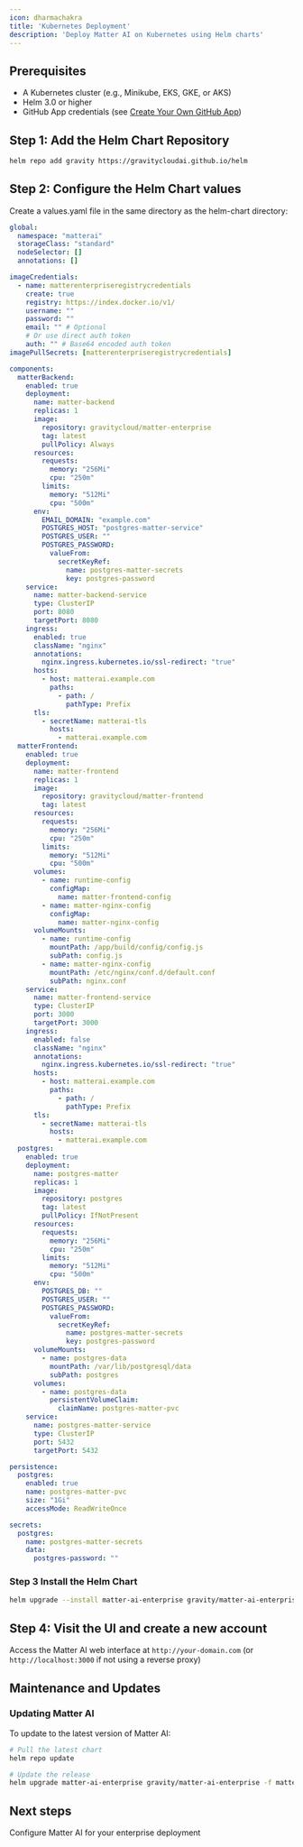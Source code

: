 ```yaml
---
icon: dharmachakra
title: 'Kubernetes Deployment'
description: 'Deploy Matter AI on Kubernetes using Helm charts'
---
```


## Prerequisites

- A Kubernetes cluster (e.g., Minikube, EKS, GKE, or AKS)
- Helm 3.0 or higher
- GitHub App credentials (see [Create Your Own GitHub App](/enterprise/create-your-own-github-app))

## Step 1: Add the Helm Chart Repository

```bash
helm repo add gravity https://gravitycloudai.github.io/helm
```

## Step 2: Configure the Helm Chart values

Create a values.yaml file in the same directory as the helm-chart directory:

```yaml
global:
  namespace: "matterai"
  storageClass: "standard"
  nodeSelector: []
  annotations: []

imageCredentials:
  - name: matterenterpriseregistrycredentials
    create: true
    registry: https://index.docker.io/v1/
    username: ""
    password: ""
    email: "" # Optional
    # Or use direct auth token
    auth: "" # Base64 encoded auth token
imagePullSecrets: [matterenterpriseregistrycredentials]

components:
  matterBackend:
    enabled: true
    deployment:
      name: matter-backend
      replicas: 1
      image:
        repository: gravitycloud/matter-enterprise
        tag: latest
        pullPolicy: Always
      resources:
        requests:
          memory: "256Mi"
          cpu: "250m"
        limits:
          memory: "512Mi"
          cpu: "500m"
      env:
        EMAIL_DOMAIN: "example.com"
        POSTGRES_HOST: "postgres-matter-service"
        POSTGRES_USER: ""
        POSTGRES_PASSWORD:
          valueFrom:
            secretKeyRef:
              name: postgres-matter-secrets
              key: postgres-password
    service:
      name: matter-backend-service
      type: ClusterIP
      port: 8080
      targetPort: 8080
    ingress:
      enabled: true
      className: "nginx"
      annotations:
        nginx.ingress.kubernetes.io/ssl-redirect: "true"
      hosts:
        - host: matterai.example.com
          paths:
            - path: /
              pathType: Prefix
      tls:
        - secretName: matterai-tls
          hosts:
            - matterai.example.com
  matterFrontend:
    enabled: true
    deployment:
      name: matter-frontend
      replicas: 1
      image:
        repository: gravitycloud/matter-frontend
        tag: latest
      resources:
        requests:
          memory: "256Mi"
          cpu: "250m"
        limits:
          memory: "512Mi"
          cpu: "500m"
      volumes:
        - name: runtime-config
          configMap:
            name: matter-frontend-config
        - name: matter-nginx-config
          configMap:
            name: matter-nginx-config
      volumeMounts:
        - name: runtime-config
          mountPath: /app/build/config/config.js
          subPath: config.js
        - name: matter-nginx-config
          mountPath: /etc/nginx/conf.d/default.conf
          subPath: nginx.conf
    service:
      name: matter-frontend-service
      type: ClusterIP
      port: 3000
      targetPort: 3000
    ingress:
      enabled: false
      className: "nginx"
      annotations:
        nginx.ingress.kubernetes.io/ssl-redirect: "true"
      hosts:
        - host: matterai.example.com
          paths:
            - path: /
              pathType: Prefix
      tls:
        - secretName: matterai-tls
          hosts:
            - matterai.example.com
  postgres:
    enabled: true
    deployment:
      name: postgres-matter
      replicas: 1
      image:
        repository: postgres
        tag: latest
        pullPolicy: IfNotPresent
      resources:
        requests:
          memory: "256Mi"
          cpu: "250m"
        limits:
          memory: "512Mi"
          cpu: "500m"
      env:
        POSTGRES_DB: ""
        POSTGRES_USER: ""
        POSTGRES_PASSWORD:
          valueFrom:
            secretKeyRef:
              name: postgres-matter-secrets
              key: postgres-password
      volumeMounts:
        - name: postgres-data
          mountPath: /var/lib/postgresql/data
          subPath: postgres
      volumes:
        - name: postgres-data
          persistentVolumeClaim:
            claimName: postgres-matter-pvc
    service:
      name: postgres-matter-service
      type: ClusterIP
      port: 5432
      targetPort: 5432

persistence:
  postgres:
    enabled: true
    name: postgres-matter-pvc
    size: "1Gi"
    accessMode: ReadWriteOnce

secrets:
  postgres:
    name: postgres-matter-secrets
    data:
      postgres-password: ""
```

### Step 3 Install the Helm Chart

```bash
helm upgrade --install matter-ai-enterprise gravity/matter-ai-enterprise -f matter-enterprise-values.yaml -n matterai --create-namespace
```

## Step 4: Visit the UI and create a new account

Access the Matter AI web interface at `http://your-domain.com` (or `http://localhost:3000` if not using a reverse proxy)

## Maintenance and Updates

### Updating Matter AI

To update to the latest version of Matter AI:

```bash
# Pull the latest chart
helm repo update

# Update the release
helm upgrade matter-ai-enterprise gravity/matter-ai-enterprise -f matter-enterprise-values.yaml -n matterai
```

## Next steps
<CardGroup cols={1}>
  <Card title="Configure Matter AI" icon="gears" href="/enterprise/configure">
    Configure Matter AI for your enterprise deployment
  </Card>
</CardGroup>
